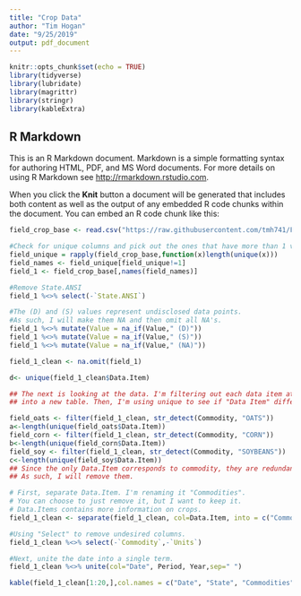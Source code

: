 ```yaml
---
title: "Crop Data"
author: "Tim Hogan"
date: "9/25/2019"
output: pdf_document
---
```


```r
knitr::opts_chunk$set(echo = TRUE)
library(tidyverse)
library(lubridate)
library(magrittr)
library(stringr)
library(kableExtra)
```

## R Markdown

This is an R Markdown document. Markdown is a simple formatting syntax for authoring HTML, PDF, and MS Word documents. For more details on using R Markdown see <http://rmarkdown.rstudio.com>.

When you click the **Knit** button a document will be generated that includes both content as well as the output of any embedded R code chunks within the document. You can embed an R code chunk like this:

```r

field_crop_base <- read.csv("https://raw.githubusercontent.com/tmh741/FieldCropTests/master/field_crop_one.csv")

#Check for unique columns and pick out the ones that have more than 1 value.
field_unique = rapply(field_crop_base,function(x)length(unique(x)))
field_names <- field_unique[field_unique!=1]
field_1 <- field_crop_base[,names(field_names)]

#Remove State.ANSI
field_1 %<>% select(-`State.ANSI`) 

#The (D) and (S) values represent undisclosed data points.
#As such, I will make them NA and then omit all NA's.
field_1 %<>% mutate(Value = na_if(Value," (D)"))
field_1 %<>% mutate(Value = na_if(Value," (S)"))
field_1 %<>% mutate(Value = na_if(Value," (NA)"))

field_1_clean <- na.omit(field_1)

d<- unique(field_1_clean$Data.Item)

## The next is looking at the data. I'm filtering out each data item at a time
## into a new table. Then, I'm using unique to see if "Data Item" differs.

field_oats <- filter(field_1_clean, str_detect(Commodity, "OATS"))
a<-length(unique(field_oats$Data.Item))
field_corn <- filter(field_1_clean, str_detect(Commodity, "CORN"))
b<-length(unique(field_corn$Data.Item))
field_soy <- filter(field_1_clean, str_detect(Commodity, "SOYBEANS"))
c<-length(unique(field_soy$Data.Item))
## Since the only Data.Item corresponds to commodity, they are redundant.
## As such, I will remove them.

# First, separate Data.Item. I'm renaming it "Commodities".
# You can choose to just remove it, but I want to keep it.
# Data.Items contains more information on crops.
field_1_clean <- separate(field_1_clean, col=Data.Item, into = c("Commodities", "Units"), sep = " - ")

#Using "Select" to remove undesired columns.
field_1_clean %<>% select(-`Commodity`,-`Units`)

#Next, unite the date into a single term.
field_1_clean %<>% unite(col="Date", Period, Year,sep=" ")
```


```r
kable(field_1_clean[1:20,],col.names = c("Date", "State", "Commodities", "Value"), booktabs=T)
```